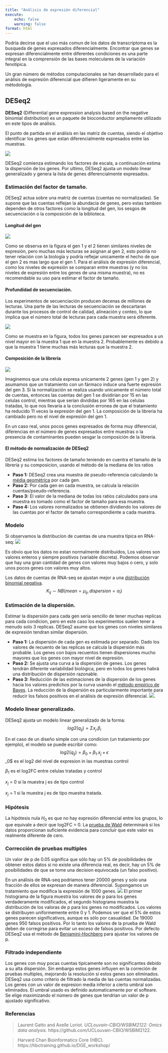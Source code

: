 ```yaml
---
title: "Análisis de expresión diferencial"
execute:
    echo: false
    warning: false
format: html
---
```

Podría decirse que el uso más comun de los datos de transcriptoma es la busqueda de genes expresados diferencialmente. Encontrar que genes se expresan diferencialmente entre diferentes condiciones es una parte integral en la comprensión de las bases moleculares de la variación fenotípica.

Un gran número de métodos computacionales se han desarrollado para el análisis de expresión diferencial que difieren ligeramente en su métodología.


## DESeq2
**DESeq2** (Differential gene expression analysis based on the negative binomial distribution) es un paquete de bioconductor ampliamente utilizado en este tipos de análisis.

El punto de partida en el análisis en las matriz de cuentas, siendo el objetivo identificar los genes que estan diferencialmente expresados entre las muestras.

![](assets/pasos.png){fig-align="center"}

DESeq2 comienza estimando los factores de escala, a continuación estima la dispersión de los genes. Por ultimo, DESeq2 ajusta un modelo linear generalizado y genera la lista de genes diferencialmente expresados.

### Estimación del factor de tamaño.

DESeq2 actua sobre una matriz de cuentas (cuentas no normalizadas). Se supone que las cuentas reflejan la abundacia de genes, pero estas tambien dependen de otros factores como la longitud del gen, los sesgos de secuenciación o la composición de la biblioteca.

#### Longitud del gen
![](https://uclouvain-cbio.github.io/WSBIM2122/figs/read_length.png)

Como se observa en la figura el gen 1 y el 2 tienen similares niveles de expresión, pero muchas más lecturas se asignan al gen 2, esto podría no tener relación con la biología y podría reflejar unicamente el hecho de que el gen 2 es mas largo que el gen 1. 
Para el análisis de expresión diferencial, como los niveles de expresión se comparan entre muestras (y no los niveles de expresión entre los genes de una misma muestra), no es recomendable su uso para estimar el factor de tamaño.

#### Profundidad de secuenciación.

Los experimentos de secuenciación producen decenas de millones de lecturas. Una parte de las lecturas de secuenciación se descartaran durante los procesos de control de calidad, alineación y conteo, lo que implica que el número total de lecturas para cada muestra será diferente.

![](https://uclouvain-cbio.github.io/WSBIM2122/figs/Sequencing_depth.png)

Como se muestra en la figura, todos los genes parecen ser expresados a un nivel mayor en la muestra 1 que en la muestra 2. Probablemente es debido a que la muestra 1 tiene muchas más lecturas que la muestra 2.

#### Composición de la librería

![](https://uclouvain-cbio.github.io/WSBIM2122/figs/library_composition.png)

Imaginemos que una celula expresa unicamente 2 genes (gen 1 y gen 2) y asumamos que un tratamiento con un fármaco induce una fuerte expresión del gen 3. Si la normalización se realiza usando unicamente el número total de cuentas, entonces las cuentas del gen 1 se dividirían por 15 en las celulas control, mientras que serían divididas por 165 en las celulas tratadas, lo que nos llevaría a la conclusión erronea de que el tratamiento ha reducido 11 veces la expresión del gen 1. La composición de la libreria ha cambiado pero no el nivel de expresión del gen 1.

En un caso real, unos pocos genes expresados de forma muy diferencial, diferencias en el número de genes expresados entre muestras o la presencia de contaminantes pueden sesgar la composición de la librería.

#### El método de normalización de DESeq2

DESeq2 estima los factores de tamaño teniendo en cuentra el tamaño de la librería y su composicion, usando el método de la mediana de los ratios

- **Paso 1:** DESeq2 crea una muestra de pseudo-referencia calculando la [média geométrica](https://es.wikipedia.org/wiki/Media_geom%C3%A9trica) por cada gen.
- **Paso 2:** Por cada gen en cada muestra, se calcula la relación cuentas/pseudo-referencia.
- **Paso 3:** El valor de la mediana de todas los ratios calculados para una muestra es tomado como el factor de tamaño para esa muestra.
- **Paso 4:** Los valores normalizados se obtienen dividiendo los valores de las cuentas por el factor de tamaño correspondiente a cada muestra.
 
### Modelo
 
 Si observamos la distribucíon de cuentas de una muestra típica en RNA-seq:
 ![](https://uclouvain-cbio.github.io/WSBIM2122/figs/distribution_of_counts.png)

 Es obvio que los datos no estan normalmente distribuidos, Los valores son valores enteros y siempre positivos (variable discreta). Podemos observar que hay una gran cantidad de genes con valores muy bajos o cero, y solo unos pocos genes con valores muy altos.

 

 Los datos de cuentas de RNA-seq se ajustan mejor a una [distribución binomial negativa](https://es.wikipedia.org/wiki/Distribuci%C3%B3n_binomial_negativa).
$$K_{ij} \sim NB(mean = µ_{ij},  dispersion = \alpha_i)$$



### Estimación de la dispersión.
Estimar la dispersión para cada gen sería sencillo de tener muchas replicas para cada condicion, pero en este caso los experimentos suelen tener a menudo solo 3 replicas.
DESeq2 asume que los genes con niveles similares de expresión tendran similar dispersión.

- **Paso 1:** La dispersión de cada gen es estimada por separado. Dado los valores de recuento de las replicas se calcula la dispersión más probable. Los genes con bajos recuentos tienen dispersiones mucho mayores que los genes con mayor nivel de expresión.
- **Paso 2:** Se ajusta una curva a la dispersión de genes. Los genes tendrán diferente variabilidad biológica, pero en todos los genes habrá una distribución de dispersión razonable.
- **Paso 3:** Reducción de las estimaciones de la dispersión de los genes hacia los valores predichos por la curva usando el [método empírico de Bayes](https://en.wikipedia.org/wiki/Empirical_Bayes_method).
La reducción de la dispersión es particularmente importante para reducir los falsos positivos en el análisis de expresión diferencial.
![](https://uclouvain-cbio.github.io/WSBIM2122/figs/disp_shrinkage.png).

### Modelo linear generalizado.

DESeq2 ajusta un modelo linear generalizado de la forma: 
$$log2(q_{ij}) = \Sigma x_j.β_i$$

En el caso de un diseño simple con una condicion (un tratamiento por ejemplo), el modelo se puede escribir como:
$$log2(q_{ij}) = \beta_0 + \beta_1.x_j + \epsilon$$
\beta_0$ es el log2 del nivel de expresion in las muestras control

$\beta_1$ es el log2FC entre celulas tratadas y control

$x_j$ = 0 si la muestra j es de tipo control

$x_j$ = 1 si la muestra j es de tipo muestra tratada.

### Hipótesis

La hipótesis nula $H_0$ es que no hay expresión diferencial entre los grupos, lo que equivale a decir que log2FC = 0. La [prueba de Wald](https://es.wikipedia.org/wiki/Prueba_de_Wald) determinará si los datos proporcionan suficiente evidencia para concluir que este valor es realmente diferente de cero.

### Corrección de pruebas multiples

Un valor de p de 0.05 significa que sólo hay un 5% de posibilidades de obtener estos datos si no existe una diferencia real, es decir, hay un 5% de posibilidades de que se tome una decision equivocada (un falso positivo).

En un análisis de RNA-seq podríamos tener 20000 genes y solo una fracción de ellos se expresan de manera diferencial. Supongamos un tratamiento que modifica la expresión de 1000 genes.
![](https://uclouvain-cbio.github.io/WSBIM2122/figs/pval_histograms.png)
El primer histograma de la figura muestra los valores de p para los genes verdaderamente modificados, el segundo histograma muestra la distribución de los valoras de p para los genes no modificados. Los valores se distribuyen uniformemente entre 0 y 1. Podemos ver que el 5% de estos genes parecen significativos, aunque es sólo por casualidad. De 19000 genes 950 falsos positivos.
Por lo tanto los valores de la prueba de Wald deben de corregirse para evitar un exceso de falsos positivos.
Por defecto DESeq2 usa el método de [Benjamini-Hochberg](https://en.wikipedia.org/wiki/False_discovery_rate) para ajustar los valores de p.

### Filtrado independiente

Los genes con muy pocas cuentas tipicamente son no significantes debido a su alta dispersión. Sin embargo estos genes influyen en la correción de pruebas multiples, mejorando la resolución si estos genes son eliminados.
DESeq2 usa como criterio de filtrado la media de las cuentas normalizadas. Los genes con un valor de expresion media inferior a cierto umbral son eliminados. El umbral usado es definido automaticamente por el softeare. Se elige maximizando el número de genes que tendrían un valor de p ajustado significativo.

### Referencias

> Laurent Gatto and Axelle Loriot. *UCLouvain-CBIO/WSBIM2122: Omics
> data analysis.* https://github.com/UCLouvain-CBIO/WSBIM2122.

> Harvard Chan Bioinformatics Core (HBC). 
> https://hbctraining.github.io/DGE_workshop/
